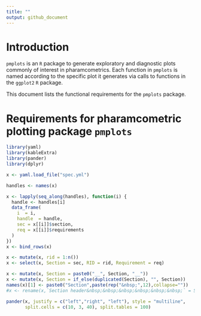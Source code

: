 ```yaml
---
title: ""
output: github_document
---
```


# Introduction

`pmplots` is an `R` package to generate exploratory and diagnostic
plots commonly of interest in pharamcometrics.  Each function in `pmplots`
is named according to the specific plot it generates via calls to functions
in the `ggplot2` `R` package.  

This document lists the functional requirements for the `pmplots` package. 

# Requirements for pharamcometric plotting package `pmplots`
```r
library(yaml)
library(kableExtra)
library(pander)
library(dplyr)

x <- yaml.load_file("spec.yml")

handles <- names(x)

x <- lapply(seq_along(handles), function(i) {
  handle <- handles[i]
  data_frame(
    i  = i,
    handle  = handle,
    sec = x[[i]]$section,
    req = x[[i]]$requirements
  )
})
x <- bind_rows(x)

x <- mutate(x, rid = 1:n())
x <- select(x, Section = sec, RID = rid, Requirement = req)

x <- mutate(x, Section = paste0("__", Section, "__"))
x <- mutate(x, Section = if_else(duplicated(Section), "", Section))
names(x)[1] <- paste0("Section",paste(rep("&nbsp;",12),collapse=""))
#x <- rename(x,`Section header&nbsp;&nbsp;&nbsp;&nbsp;&nbsp;&nbsp;` = Section)
```

```r
pander(x, justify = c("left","right", "left"), style = "multiline", 
       split.cells = c(10, 3, 40), split.tables = 100)
```







